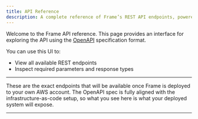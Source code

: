 ```yaml
---
title: API Reference
description: A complete reference of Frame’s REST API endpoints, powered by an OpenAPI specification.
---
```



Welcome to the Frame API reference. This page provides an interface for exploring the API using the [OpenAPI](https://swagger.io/specification/) specification format.

You can use this UI to:
- View all available REST endpoints
- Inspect required parameters and response types

---

 These are the exact endpoints that will be available once Frame is deployed to your own AWS account. The OpenAPI spec is fully aligned with the infrastructure-as-code setup, so what you see here is what your deployed system will expose.

---
<SwaggerUI />
